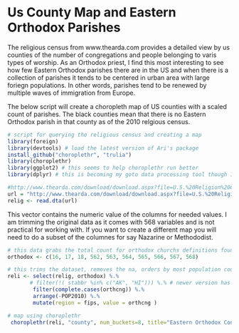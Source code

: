 Us County Map and Eastern Orthodox Parishes
========================================================

The religious census from www.thearda.com provides a detailed view by us counties of the number of congregations and people belonging to varis types of worship.  As an Orthodox priest, I find this most interesting to see how few Eastern Orthodox parishes there are in the US and when there is a collection of parishes it tends to be centered in urban area with large foriegn populations.  In other words, parishes tend to be renewed by multiple waves of immigration from Europe.  

The below script will create a choropleth map of US counties with a scaled count of parishes.  The black counties mean that there is no Eastern Orthodox parish in that county as of the 2010 relgious census.

```r

# script for querying the religious census and creating a map 
library(foreign)
library(devtools) # load the latest version of Ari's package
install_github("choroplethr", "trulia")
library(choroplethr)
library(ggplot2) # this seems to help choroplethr run better
library(dplyr) # this is becoming my goto data processing tool though I miss proc sql;

#http://www.thearda.com/download/download.aspx?file=U.S.%20Religion%20Cens
url = "http://www.thearda.com/download/download.aspx?file=U.S.%20Religion%20Census%20Religious%20Congregations%20and%20Membership%20Study,%202010%20(County%20File).DTA"
relig <- read.dta(url)
```
This vector contains the numeric value of the columns for needed values.  I am trimming the original data as it comes with 568 variables and is not practical for working with.  If you want to create a different map you will need to do a subset of the columnes for say Nazarine or Methododist.
```r
# this data grabs the total count for orthodox churchs definitions found in religion.TXT
orthodox <- c(16, 17, 18, 562, 563, 564, 565, 566, 567, 568)

# this trims the dataset, removes the na, orders by most population counties and changes the names for choroplethr mapping
reli <- select(relig, orthodox) %.%
       # filter(!( stabbr %in% c("AK", "HI"))) %.% # newer version has AK & HI inset nice
        filter(complete.cases(orthcng)) %.%
        arrange(-POP2010) %.%
        mutate(region = fips, value = orthcng )

# map using choroplethr 
 choroplethr(reli, "county", num_buckets=8, title="Eastern Orthodox Congregations by County 2010")

```


